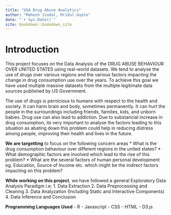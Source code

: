 ```yaml
--- 
title: "USA Drug Abuse Analytics"
author: "Mahesh Jindal, Mridul Gupta"
date: "`r Sys.Date()`"
site: bookdown::bookdown_site
---
```


# Introduction
This project focuses on the Data Analysis of the DRUG ABUSE BEHAVIOUR OVER UNITED STATES using real-world datasets. We tend to analyse the use of drugs over various regions and the various factors impacting the change in drug consumption use over the years. To achieve this goal we have used multiple massive datasets from the multiple legitimate data sources published by US Government.

The use of drugs is pernicious to humans with respect to the health and society.  It can harm brain and body, sometimes permanently. It can hurt the people in the surroundings including friends, families, kids, and unborn babies. Drug use can also lead to addiction. Due to substancial increase in drug consumption, its very important to analyse the factors leading to this situation as abating down this problem could help in reducing distress among people, improving their health and lives in the future.

**We are targetting** to focus on the following concern areas
* What is the drug consumption behaviour over different regions in the united states?
* What demographic factors are involved which lead to the rise of this problem?
* What are the several factors of human personal development eg. Education, Source of Income etc. which might be the indirect factors impacting on this problem? 

**While working on this project**, we have followed a general Exploratory Data Analysis Paradigm i.e:
1. Data Extraction
2. Data Preprocessing and Cleaning
3. Data Analyzation (Including Static and Interactive Components)
4. Data Inference and Conclusion

**Programming Languages Used**
- R
- Javascript
- CSS
- HTML
- D3.js
